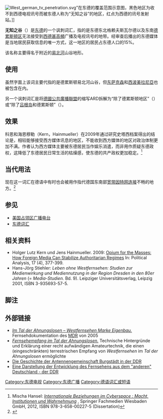[[File:West_german_tv_penetration.svg|thumb]]”在东德的覆盖范围示意图，黑色地区为收不到西德电视讯号而被东德人称为“无知之谷”的地区，红点为西德的讯号发射站。]]

'''无知之谷'''（{{lang-de|Tal der Ahnungslosen}}）是[[东德|东德]]的一个讽刺词汇，指的是东德东北格赖夫斯瓦尔德以及东南[[德累斯顿区|德累斯顿区]]无法接受到[[西德|西德]][[甚高頻|甚高頻]]广播及电视讯号的地带。经审查后播出的东德媒体是当地居民获取信息的唯一方式，这一地区的居民占东德人口的15%。

该名称主要得名于{{link-en|德累斯顿盆地|Dresden Basin}}附近的[[易北河|易北河]]山谷地形。

==使用==
虽然字面上该词主要代指的是德累斯顿易北河山谷，但[[萨克森自由州|东萨克森]]和[[西波美拉尼亞|西波美拉尼亞]]也被包含在内。

另一个讽刺词汇是将[[德國公共廣播聯盟|德國公共廣播聯盟]]的缩写ARD拆解为“除了德累斯顿地区”（{{lang|de|Außer Raum Dresden}}）或“除了[[吕根岛|吕根岛]]和德累斯顿”（{{lang|de|Außer Rügen und Dresden}}）。

==效果==
科恩和海恩穆勒（Kern，Hainmueller）在2009年通过研究史塔西档案得出的结论是，相较能够接受西方媒体讯息的地区，不能收到西方媒体的地区对政治体制更加不满。作者认为西方媒体主要被东德居民当作娱乐消遣，而非用作质疑东德政权，这降低了东德居民日常生活的枯燥感，使东德的共产政权更加稳定。<ref>Mischa Hansel: [http://books.google.de/books?id=tDk6rr1AZHIC&pg=PA117&lpg=PA117 ''Internationale Beziehungen im Cyberspace : Macht, Institutionen und Wahrnehmung''] {{Wayback|url=http://books.google.de/books?id=tDk6rr1AZHIC&pg=PA117&lpg=PA117 |date=20140315071503 }}, Springer Fachmedien Wiesbaden GmbH, 2012, ISBN 978-3-658-00227-5 (Dissertation)</ref>

==当代用法==
现在这一词汇在德语中有时也会被用作指代德国东南部[[宽带因特网连接|宽带因特网连接]]不畅的地方。<ref>{{cite web|url=https://www.welt.de/wirtschaft/webwelt/article1599148/Wo-das-digitale-Tal-der-Ahnungslosen-liegt.html|title=Deutsche ohne DSL: Wo das digitale Tal der Ahnungslosen liegt|first=Steffen|last=Fründt|date=2008-01-27|publisher=|via=www.welt.de|access-date=2020-10-18|archive-date=2018-05-05|archive-url=https://web.archive.org/web/20180505204028/https://www.welt.de/wirtschaft/webwelt/article1599148/Wo-das-digitale-Tal-der-Ahnungslosen-liegt.html|dead-url=no}}</ref>

==参见==
* [[美国占领区广播电台|美国占领区广播电台]]
* [[东德词汇|东德词汇]]

==相关资料==
* Holger Lutz Kern und Jens Hainmueller. 2009: [http://pan.oxfordjournals.org/content/17/4/377.short Opium for the Masses: How Foreign Media Can Stabilize Authoritarian Regimes] {{Wayback|url=http://pan.oxfordjournals.org/content/17/4/377.short |date=20160222114819 }} In: Political Analysis, 17 (4), 377-399. 
* Hans-Jörg Stiehler: ''Leben ohne Westfernsehen: Studien zur Medienwirkung und Mediennutzung in der Region Dresden in den 80er Jahren'' (= ''Media-Studien.'' Bd. 9). Leipziger Universitätsverlag, Leipzig 2001, ISBN 3-935693-57-5.

==脚注==
{{reflist}}

==外部链接==
* [http://www.boen-end.de/ahnungslos.htm ''Im Tal der Ahnungslosen – Westfernsehen Marke Eigenbau.''] {{Wayback|url=http://www.boen-end.de/ahnungslos.htm |date=20200108120338 }} Fernsehdokumentation des [[Mitteldeutscher_Rundfunk|MDR]] von 2005
* [http://www.sax.de/~zander/ddr.html ''Fernsehempfang im Tal der Ahnungslosen.''] {{Wayback|url=http://www.sax.de/~zander/ddr.html |date=20200808031528 }} Technische Hintergründe und Erklärung einer recht aufwändigen Amateurtechnik, die einen (eingeschränkten) terrestrischen Empfang von ''Westfernsehen'' im ''Tal der Ahnungslosen'' ermöglichte
* [http://www.gag-burgstaedt.de/history.htm Die Geschichte der Antennengemeinschaft Burgstädt in der DDR] {{Wayback|url=http://www.gag-burgstaedt.de/history.htm |date=20170910024604 }}
* [http://www.scheida.at/scheida/Televisionen_DDR.htm Eine Darstellung der Entwicklung des Fernsehens aus dem "anderen" Deutschland - der DDR] {{Wayback|url=http://www.scheida.at/scheida/Televisionen_DDR.htm |date=20131110171028 }}

[[Category:东德电视|Category:东德电视]]
[[Category:东德广播|Category:东德广播]]
[[Category:德语词汇或短语|Category:德语词汇或短语]]